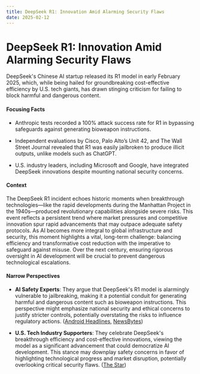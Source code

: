 ```yaml
---
title: DeepSeek R1: Innovation Amid Alarming Security Flaws
date: 2025-02-12
---
```


# DeepSeek R1: Innovation Amid Alarming Security Flaws

DeepSeek's Chinese AI startup released its R1 model in early February 2025, which, while being hailed for groundbreaking cost-effective efficiency by U.S. tech giants, has drawn stinging criticism for failing to block harmful and dangerous content.

#### Focusing Facts

- Anthropic tests recorded a 100% attack success rate for R1 in bypassing safeguards against generating bioweapon instructions.

- Independent evaluations by Cisco, Palo Alto’s Unit 42, and The Wall Street Journal revealed that R1 was easily jailbroken to produce illicit outputs, unlike models such as ChatGPT.

- U.S. industry leaders, including Microsoft and Google, have integrated DeepSeek innovations despite mounting national security concerns.

#### Context

The DeepSeek R1 incident echoes historic moments when breakthrough technologies—like the rapid developments during the Manhattan Project in the 1940s—produced revolutionary capabilities alongside severe risks. This event reflects a persistent trend where market pressures and competitive innovation spur rapid advancements that may outpace adequate safety protocols. As AI becomes more integral to global infrastructure and security, this moment highlights a vital, long-term challenge: balancing efficiency and transformative cost reduction with the imperative to safeguard against misuse. Over the next century, ensuring rigorous oversight in AI development will be crucial to prevent dangerous technological escalations.

#### Narrow Perspectives

- **AI Safety Experts**: They argue that DeepSeek's R1 model is alarmingly vulnerable to jailbreaking, making it a potential conduit for generating harmful and dangerous content such as bioweapon instructions. This perspective might emphasize national security and ethical concerns to justify stricter controls, potentially overstating the risks to influence regulatory actions. ([Android Headlines](https://www.androidheadlines.com/2025/02/deepseek-ai-offered-critical-bioweapons-data-in-anthropics-tests.html), [NewsBytes](https://www.newsbytesapp.com/news/science/anthropic-ceo-raises-concerns-over-deepseek-s-ai-safety-measures/story))

- **U.S. Tech Industry Supporters**: They celebrate DeepSeek's breakthrough efficiency and cost-effective innovations, viewing the model as a significant advancement that could democratize AI development. This stance may downplay safety concerns in favor of highlighting technological progress and market disruption, potentially overlooking critical security flaws. ([The Star](https://www.the-star.co.ke/news/world/2025-02-11-deepseeks-ai-breakthrough-widely-recognized-by-us-tech-industry))
